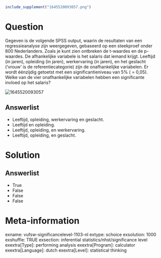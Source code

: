 ```{r, echo = FALSE, results = "hide"}
include_supplement("1645520093057.png")
```

Question
========
Gegeven is de volgende SPSS output, waarin de resultaten van een
regressieanalyse zijn weergegeven, gebaseerd op een steekproef onder 800
Nederlanders. Zoals je kunt zien ontbreken de t-waardes en de p-waardes.
De afhankelijke variabele is het salaris dat iemand krijgt. Leeftijd (in
jaren), opleiding (in jaren), werkervaring (in jaren), en het geslacht
(‘vrouw’ is de referentiecategorie) zijn de onafhankelijke variabelen.
Er wordt éénzijdig getoetst met een significantieniveau van 5% ( =
0,05).  
Welke van de vier onafhankelijke variabelen hebben een significante
invloed op het salaris?   
  
<img src="1645520093057.png" class="fr-fic fr-dii tvcss_2"
alt="1645520093057" />

Answerlist
----------
* Leeftijd, opleiding, werkervaring en geslacht.
* Leeftijd en opleiding.
* Leeftijd, opleiding, en werkervaring.
* Leeftijd, opleiding, en geslacht.

Solution
========










Answerlist
----------
* True
* False
* False
* False

Meta-information
================
exname: vufsw-significancelevel-1103-nl
extype: schoice
exsolution: 1000
exshuffle: TRUE
exsection: inferential statistics/nhst/significance level
exextra[Type]: performing analysis
exextra[Program]: calculator
exextra[Language]: dutch
exextra[Level]: statistical thinking

